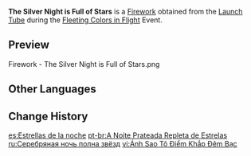 {{Item Infobox
|id           = 223002
|image        = Item The Silver Night is Full of Stars.png
|type         = Fireworks
|rarity       = 3
|effect       = Color: Standard Model<br />Size: ×1.0<br />Height: 14<br />Spread: ×1.0
|description  = A classic "starry-night"-colored firework. Sure to be an magnificent, unforgettable sight.
|source1      = [[Fleeting Colors in Flight]] Event: [[Launch Tube]]
}}
'''The Silver Night is Full of Stars''' is a [[Firework]] obtained from the [[Launch Tube]] during the [[Fleeting Colors in Flight]] Event.

==Preview==
<gallery>
Firework - The Silver Night is Full of Stars.png
</gallery>

==Other Languages==
{{Other Languages
|en      = The Silver Night is Full of Stars
|zhs     = 银夜点注满天星
|zhs_rm  = Yín Yè Diǎn Zhù Mǎntiān Xīng
|zht     = 銀夜點注滿天星
|zht_rm  = Yín Yè Diǎn Zhù Mǎntiān Xīng
|zh_tl   = The Silver Night is Dotted with a Sky Full of Stars
|ja      = 星に満ちた夜空
|ja_rm   = Hoshi ni Michita Yozora
|ja_tl   = Night Sky Full of Stars
|ko      = 은빛 달밤의 별바다
|ko_rm   = 
|ko_tl   = 
|es      = Estrellas en la noche
|es_tl   = 
|fr      = D'étoiles, la nuit d'argent est pleine
|fr_tl   = Of Stars, the Silver Night is Full
|ru      = Серебряная ночь полна звёзд
|ru_tl   = 
|th      = ดาวประดับราตรีสีเงิน
|th_rm   = 
|th_tl   = 
|vi      = Ánh Sao Tô Điểm Khắp Đêm Bạc
|vi_tl   = 
|de      = Die silberne Nacht ist voll von Sternen
|de_tl   = The Silver Night is Full of Stars
|id      = The Silver Night is Full of Stars
|pt      = A Noite Prateada Repleta de Estrelas
|pt_tl   = 
}}

==Change History==
{{Change History|2.4}}

[[es:Estrellas de la noche]]
[[pt-br:A Noite Prateada Repleta de Estrelas]]
[[ru:Серебряная ночь полна звёзд]]
[[vi:Ánh Sao Tô Điểm Khắp Đêm Bạc]]